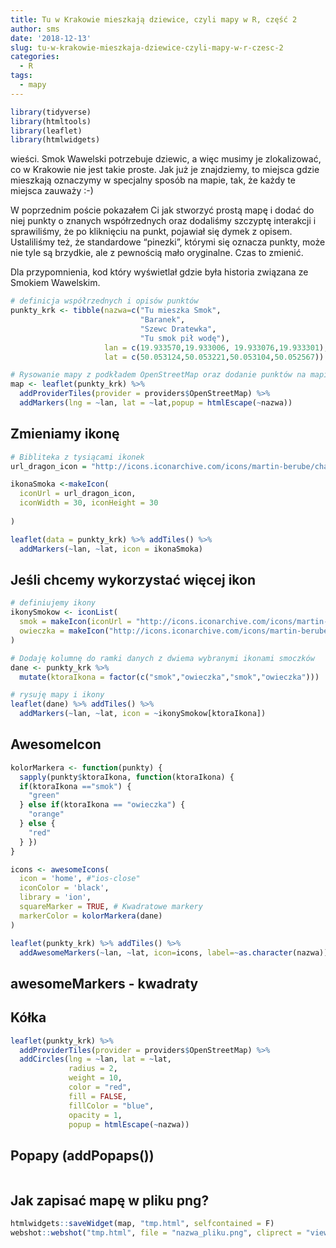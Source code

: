 ```yaml
---
title: Tu w Krakowie mieszkają dziewice, czyli mapy w R, część 2
author: sms
date: '2018-12-13'
slug: tu-w-krakowie-mieszkaja-dziewice-czyli-mapy-w-r-czesc-2
categories:
  - R
tags:
  - mapy
---
```



```r
library(tidyverse)
library(htmltools)
library(leaflet)
library(htmlwidgets)
```

wieści. Smok Wawelski potrzebuje dziewic, a więc musimy je zlokalizować, co w Krakowie nie jest takie proste. Jak już je znajdziemy, to miejsca gdzie mieszkają oznaczymy w specjalny sposób na mapie, tak, że każdy te miejsca zauważy :-)

W poprzednim poście pokazałem Ci jak stworzyć prostą mapę i dodać do niej punkty o znanych współrzednych oraz dodaliśmy szczyptę interakcji i sprawiliśmy, że po kliknięciu na punkt, pojawiał się dymek z opisem. 
Ustaliliśmy też, że standardowe "pinezki", którymi się oznacza punkty, może nie tyle są brzydkie, ale z pewnością mało oryginalne. Czas to zmienić.

Dla przypomnienia, kod który wyświetlał gdzie była historia związana ze Smokiem Wawelskim.

```r
# definicja współrzednych i opisów punktów
punkty_krk <- tibble(nazwa=c("Tu mieszka Smok",
                             "Baranek",
                             "Szewc Dratewka",
                             "Tu smok pił wodę"),
                     lan = c(19.933570,19.933006, 19.933076,19.933301),
                     lat = c(50.053124,50.053221,50.053104,50.052567))

# Rysowanie mapy z podkładem OpenStreetMap oraz dodanie punktów na mapie
map <- leaflet(punkty_krk) %>% 
  addProviderTiles(provider = providers$OpenStreetMap) %>%  
  addMarkers(lng = ~lan, lat = ~lat,popup = htmlEscape(~nazwa))


```

## Zmieniamy ikonę
```r
# Bibliteka z tysiącami ikonek
url_dragon_icon = "http://icons.iconarchive.com/icons/martin-berube/character/128/Dragon-icon.png"

ikonaSmoka <-makeIcon(
  iconUrl = url_dragon_icon,
  iconWidth = 30, iconHeight = 30
  
)

leaflet(data = punkty_krk) %>% addTiles() %>%
  addMarkers(~lan, ~lat, icon = ikonaSmoka)
```

## Jeśli chcemy wykorzystać więcej ikon

```r

# definiujemy ikony
ikonySmokow <- iconList(
  smok = makeIcon(iconUrl = "http://icons.iconarchive.com/icons/martin-berube/character/128/Dragon-icon.png", 30, 30),
  owieczka = makeIcon("http://icons.iconarchive.com/icons/martin-berube/animal/128/sheep-icon.png", 30, 30)
)

# Dodaję kolumnę do ramki danych z dwiema wybranymi ikonami smoczków
dane <- punkty_krk %>% 
  mutate(ktoraIkona = factor(c("smok","owieczka","smok","owieczka")))

# rysuję mapy i ikony
leaflet(dane) %>% addTiles() %>%
  addMarkers(~lan, ~lat, icon = ~ikonySmokow[ktoraIkona])
```

## AwesomeIcon

```r



kolorMarkera <- function(punkty) {
  sapply(punkty$ktoraIkona, function(ktoraIkona) {
  if(ktoraIkona =="smok") {
    "green"
  } else if(ktoraIkona == "owieczka") {
    "orange"
  } else {
    "red"
  } })
}

icons <- awesomeIcons(
  icon = 'home', #"ios-close"
  iconColor = 'black',
  library = 'ion',
  squareMarker = TRUE, # Kwadratowe markery
  markerColor = kolorMarkera(dane)
)

leaflet(punkty_krk) %>% addTiles() %>%
  addAwesomeMarkers(~lan, ~lat, icon=icons, label=~as.character(nazwa))

```
## awesomeMarkers - kwadraty

## Kółka

```r
leaflet(punkty_krk) %>% 
  addProviderTiles(provider = providers$OpenStreetMap) %>%  
  addCircles(lng = ~lan, lat = ~lat,
             radius = 2,
             weight = 10,
             color = "red",
             fill = FALSE,
             fillColor = "blue",
             opacity = 1,
             popup = htmlEscape(~nazwa))

```


## Popapy (addPopaps())

```r

```

## Jak zapisać mapę w pliku png?

```r

htmlwidgets::saveWidget(map, "tmp.html", selfcontained = F)
webshot::webshot("tmp.html", file = "nazwa_pliku.png", cliprect = "viewport")
```

